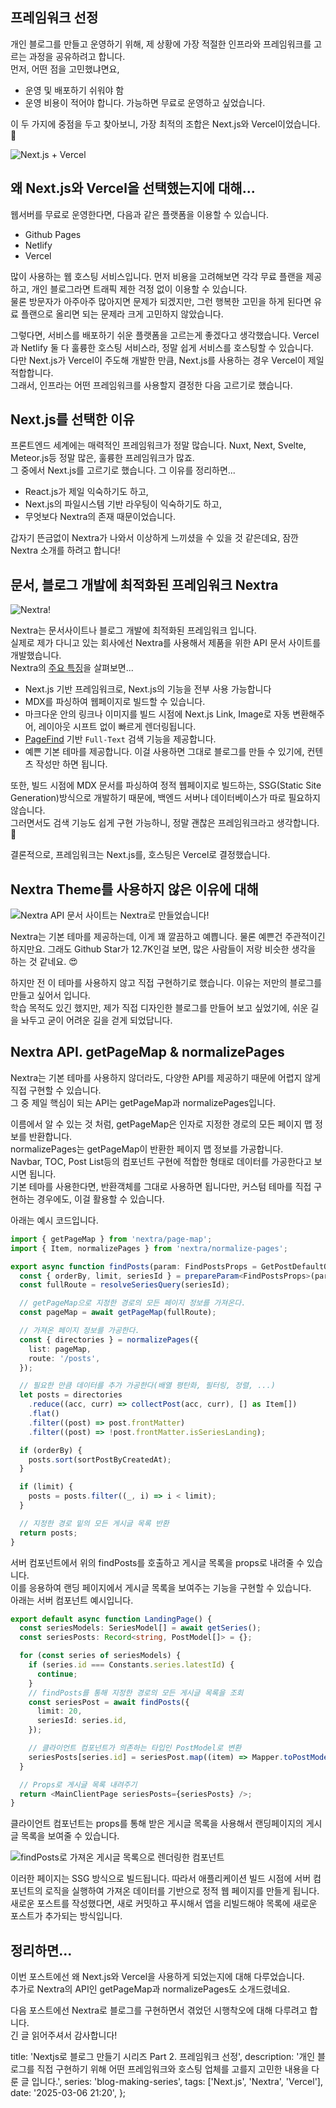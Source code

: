 ## 프레임워크 선정

개인 블로그를 만들고 운영하기 위해, 제 상황에 가장 적절한 인프라와 프레임워크를 고르는 과정을 공유하려고 합니다.  
먼저, 어떤 점을 고민했냐면요,

- 운영 및 배포하기 쉬워야 함
- 운영 비용이 적어야 합니다. 가능하면 무료로 운영하고 싶었습니다.

이 두 가지에 중점을 두고 찾아보니, 가장 최적의 조합은 Next.js와 Vercel이었습니다. 💎

![Next.js + Vercel](../../../../../../../../images/5b47e2ac53b0015939fd2fea53b74c29dfee9095b44c923fafe417e6a9617019.png)

## 왜 Next.js와 Vercel을 선택했는지에 대해...

웹서버를 무료로 운영한다면, 다음과 같은 플랫폼을 이용할 수 있습니다.

- Github Pages
- Netlify
- Vercel

많이 사용하는 웹 호스팅 서비스입니다. 먼저 비용을 고려해보면 각각 무료 플랜을 제공하고, 개인 블로그라면 트래픽 제한 걱정 없이 이용할 수 있습니다.  
물론 방문자가 아주아주 많아지면 문제가 되겠지만, 그런 행복한 고민을 하게 된다면 유료 플랜으로 올리면 되는 문제라 크게 고민하지 않았습니다.

그렇다면, 서비스를 배포하기 쉬운 플랫폼을 고르는게 좋겠다고 생각했습니다.
Vercel과 Netlify 둘 다 훌륭한 호스팅 서비스라, 정말 쉽게 서비스를 호스팅할 수 있습니다.  
다만 Next.js가 Vercel이 주도해 개발한 만큼, Next.js를 사용하는 경우 Vercel이 제일 적합합니다.  
그래서, 인프라는 어떤 프레임워크를 사용할지 결정한 다음 고르기로 했습니다.

## Next.js를 선택한 이유

프론트엔드 세계에는 매력적인 프레임워크가 정말 많습니다. Nuxt, Next, Svelte, Meteor.js등 정말 많은, 훌륭한 프레임워크가 많죠.  
그 중에서 Next.js를 고르기로 했습니다. 그 이유를 정리하면...

- React.js가 제일 익숙하기도 하고,
- Next.js의 파일시스템 기반 라우팅이 익숙하기도 하고,
- 무엇보다 Nextra의 존재 때문이었습니다.

갑자기 뜬금없이 Nextra가 나와서 이상하게 느끼셨을 수 있을 것 같은데요, 잠깐 Nextra 소개를 하려고 합니다!

## 문서, 블로그 개발에 최적화된 프레임워크 Nextra

![Nextra!](../../../../../../../../images/461244f3a6a2b7c0e414e9435eedeb6263e6e4ab02c3bb99cb0c0c1296b615c8.png)

Nextra는 문서사이트나 블로그 개발에 최적화된 프레임워크 입니다.  
실제로 제가 다니고 있는 회사에선 Nextra를 사용해서 제품을 위한 API 문서 사이트를 개발했습니다.  
Nextra의 [주요 특징](https://nextra.site/)을 살펴보면...

- Next.js 기반 프레임워크로, Next.js의 기능을 전부 사용 가능합니다
- MDX를 파싱하여 웹페이지로 빌드할 수 있습니다.
- 마크다운 안의 링크나 이미지를 빌드 시점에 Next.js Link, Image로 자동 변환해주어, 레이아웃 시프트 없이 빠르게 렌더링됩니다.
- [PageFind](https://github.com/cloudcannon/pagefind) 기반 `Full-Text` 검색 기능을 제공합니다.
- 예쁜 기본 테마를 제공합니다. 이걸 사용하면 그대로 블로그를 만들 수 있기에, 컨텐츠 작성만 하면 됩니다.

또한, 빌드 시점에 MDX 문서를 파싱하여 정적 웹페이지로 빌드하는, SSG(Static Site Generation)방식으로 개발하기 때문에, 백엔드 서버나 데이터베이스가 따로 필요하지 않습니다.  
그러면서도 검색 기능도 쉽게 구현 가능하니, 정말 괜찮은 프레임워크라고 생각합니다. 💎

결론적으로, 프레임워크는 Next.js를, 호스팅은 Vercel로 결정했습니다.

## Nextra Theme를 사용하지 않은 이유에 대해

![Nextra API 문서 사이트는 Nextra로 만들었습니다!](../../../../../../../../images/03131039fb6c550b62ea80ca7aaf181b99bbd37c23f8fc2c2ec7ab10d184efa7.png)

Nextra는 기본 테마를 제공하는데, 이게 꽤 깔끔하고 예쁩니다. 물론 예쁜건 주관적이긴 하지만요.
그래도 Github Star가 12.7K인걸 보면, 많은 사람들이 저랑 비슷한 생각을 하는 것 같네요. 😍

하지만 전 이 테마를 사용하지 않고 직접 구현하기로 했습니다. 이유는 저만의 블로그를 만들고 싶어서 입니다.  
학습 목적도 있긴 했지만, 제가 직접 디자인한 블로그를 만들어 보고 싶었기에, 쉬운 길을 놔두고 굳이 어려운 길을 걷게 되었답니다.

## Nextra API. getPageMap & normalizePages

Nextra는 기본 테마를 사용하지 않더라도, 다양한 API를 제공하기 때문에 어렵지 않게 직접 구현할 수 있습니다.  
그 중 제일 핵심이 되는 API는 getPageMap과 normalizePages입니다.

이름에서 알 수 있는 것 처럼, getPageMap은 인자로 지정한 경로의 모든 페이지 맵 정보를 반환합니다.  
normalizePages는 getPageMap이 반환한 페이지 맵 정보를 가공합니다.  
Navbar, TOC, Post List등의 컴포넌트 구현에 적합한 형태로 데이터를 가공한다고 보시면 됩니다.  
기본 테마를 사용한다면, 반환객체를 그대로 사용하면 됩니다만, 커스텀 테마를 직접 구현하는 경우에도, 이걸 활용할 수 있습니다.

아래는 예시 코드입니다.

```ts
import { getPageMap } from 'nextra/page-map';
import { Item, normalizePages } from 'nextra/normalize-pages';

export async function findPosts(param: FindPostsProps = GetPostDefaultOption) {
  const { orderBy, limit, seriesId } = prepareParam<FindPostsProps>(param, GetPostDefaultOption);
  const fullRoute = resolveSeriesQuery(seriesId);

  // getPageMap으로 지정한 경로의 모든 페이지 정보를 가져온다.
  const pageMap = await getPageMap(fullRoute);

  // 가져온 페이지 정보를 가공한다.
  const { directories } = normalizePages({
    list: pageMap,
    route: '/posts',
  });

  // 필요한 만큼 데이터를 추가 가공한다(배열 평탄화, 필터링, 정렬, ...)
  let posts = directories
    .reduce((acc, curr) => collectPost(acc, curr), [] as Item[])
    .flat()
    .filter((post) => post.frontMatter)
    .filter((post) => !post.frontMatter.isSeriesLanding);

  if (orderBy) {
    posts.sort(sortPostByCreatedAt);
  }

  if (limit) {
    posts = posts.filter((_, i) => i < limit);
  }

  // 지정한 경로 밑의 모든 게시글 목록 반환
  return posts;
}
```

서버 컴포넌트에서 위의 findPosts를 호출하고 게시글 목록을 props로 내려줄 수 있습니다.  
이를 응용하여 랜딩 페이지에서 게시글 목록을 보여주는 기능을 구현할 수 있습니다.  
아래는 서버 컴포넌트 예시입니다.

```ts
export default async function LandingPage() {
  const seriesModels: SeriesModel[] = await getSeries();
  const seriesPosts: Record<string, PostModel[]> = {};

  for (const series of seriesModels) {
    if (series.id === Constants.series.latestId) {
      continue;
    }
    // findPosts를 통해 지정한 경로의 모든 게시글 목록을 조회
    const seriesPost = await findPosts({
      limit: 20,
      seriesId: series.id,
    });

    // 클라이언트 컴포넌트가 의존하는 타입인 PostModel로 변환
    seriesPosts[series.id] = seriesPost.map((item) => Mapper.toPostModel({ item, seriesModels }));
  }

  // Props로 게시글 목록 내려주기
  return <MainClientPage seriesPosts={seriesPosts} />;
}
```

클라이언트 컴포넌트는 props를 통해 받은 게시글 목록을 사용해서 랜딩페이지의 게시글 목록을 보여줄 수 있습니다.

![findPosts로 가져온 게시글 목록으로 렌더링한 컴포넌트](../../../../../../../../images/c4025e3e919373923132737fe09bbd2543ab4da3e3bf5bbffa2a923d42885ce1.png)

이러한 페이지는 SSG 방식으로 빌드됩니다. 따라서 애플리케이션 빌드 시점에 서버 컴포넌트의 로직을 실행하여 가져온 데이터를 기반으로 정적 웹 페이지를 만들게 됩니다.  
새로운 포스트를 작성했다면, 새로 커밋하고 푸시해서 앱을 리빌드해야 목록에 새로운 포스트가 추가되는 방식입니다.

## 정리하면...

이번 포스트에선 왜 Next.js와 Vercel을 사용하게 되었는지에 대해 다루었습니다.  
추가로 Nextra의 API인 getPageMap과 normalizePages도 소개드렸네요.

다음 포스트에선 Nextra로 블로그를 구현하면서 겪었던 시행착오에 대해 다루려고 합니다.  
긴 글 읽어주셔서 감사합니다!

  title: 'Nextjs로 블로그 만들기 시리즈 Part 2. 프레임워크 선정',
  description:
    '개인 블로그를 직접 구현하기 위해 어떤 프레임워크와 호스팅 업체를 고를지 고민한 내용을 다룬 글 입니다.',
  series: 'blog-making-series',
  tags: ['Next.js', 'Nextra', 'Vercel'],
  date: '2025-03-06 21:20',
};

